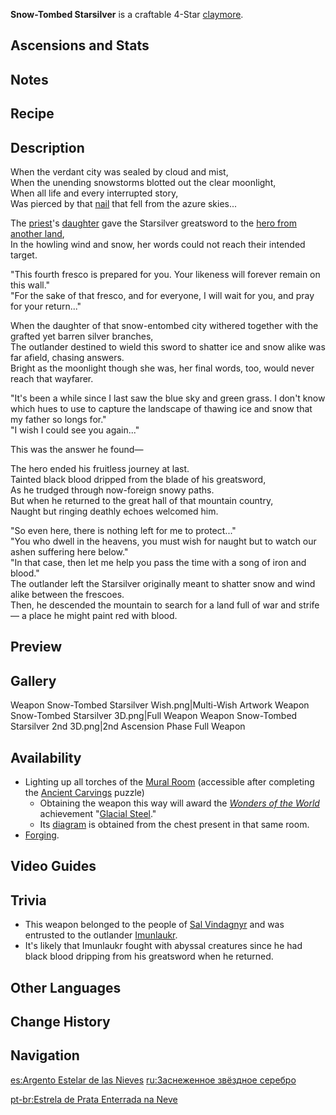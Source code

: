 {{Weapon Infobox
|id             = 12411
|image          = <gallery>
Weapon Snow-Tombed Starsilver.png|Base
Weapon Snow-Tombed Starsilver 2nd.png|2nd Ascension
</gallery>
|type           = Claymore
|releaseDate    = 2020-12-23
|rarity         = 4
|base_atk       = 44
|2nd_stat_type  = Physical DMG Bonus
|2nd_stat       = 7.5%
|passive        = Frost Burial
|effect         = Hitting an opponent with Normal and Charged Attacks has a (var1)% chance of forming and dropping an Everfrost Icicle above them, dealing [[AoE]] DMG equal to (var2)% of ATK. Opponents affected by Cryo are instead dealt DMG equal to (var3)% of ATK. Can only occur once every 10s.
|eff_rank1_var1 = 60
|eff_rank2_var1 = 70
|eff_rank3_var1 = 80
|eff_rank4_var1 = 90
|eff_rank5_var1 = 100
|eff_rank1_var2 = 80
|eff_rank2_var2 = 95
|eff_rank3_var2 = 110
|eff_rank4_var2 = 125
|eff_rank5_var2 = 140
|eff_rank1_var3 = 200
|eff_rank2_var3 = 240
|eff_rank3_var3 = 280
|eff_rank4_var3 = 320
|eff_rank5_var3 = 360
|eff_att1       = Physical DMG
|eff_att2       = AoE
|series         = Dragonspine
|obtain         = Forging
|obtain2        = [[Ancient Carvings]] Puzzle
|diagram        = [[Ancient Carvings]] Puzzle [[Chest]]
}}
{{Description|An ancient greatsword that was stored between frescoes. Forged from Starsilver, it has the power to cleave through ice and snow.}}
'''Snow-Tombed Starsilver''' is a craftable 4-Star [[claymore]].

==Ascensions and Stats==
{{Weapon Ascensions and Stats
|ascendMat1 = Tile of Decarabian's Tower
|ascendMat2 = Debris of Decarabian's City
|ascendMat3 = Fragment of Decarabian's Epic
|ascendMat4 = Scattered Piece of Decarabian's Dream
|bossMat1   = Heavy Horn
|bossMat2   = Black Bronze Horn
|bossMat3   = Black Crystal Horn
|commonMat1 = Slime Condensate
|commonMat2 = Slime Secretions
|commonMat3 = Slime Concentrate
}}

==Notes==
{{Transclude|Dragonspine Series|Notes}}

==Recipe==
{{Recipe
|type = Forging
|Northlander Claymore Billet = 1
|Crystal Chunk = 50
|Starsilver = 50
|Mora = 500
|time = 10s
|sort = Northlander Claymore Billet,Crystal Chunk,Starsilver,Mora
}}

==Description==
When the verdant city was sealed by cloud and mist,<br />
When the unending snowstorms blotted out the clear moonlight,<br />
When all life and every interrupted story,<br />
Was pierced by that [[Skyfrost Nail|nail]] that fell from the azure skies...

The [[Varuch|priest]]'s [[Princess of Sal Vindagnyr|daughter]] gave the Starsilver greatsword to the [[Imunlaukr|hero from another land]],<br />
In the howling wind and snow, her words could not reach their intended target.

"This fourth fresco is prepared for you. Your likeness will forever remain on this wall."<br />
"For the sake of that fresco, and for everyone, I will wait for you, and pray for your return..."

When the daughter of that snow-entombed city withered together with the grafted yet barren silver branches,<br />
The outlander destined to wield this sword to shatter ice and snow alike was far afield, chasing answers.<br />
Bright as the moonlight though she was, her final words, too, would never reach that wayfarer.

"It's been a while since I last saw the blue sky and green grass. I don't know which hues to use to capture the landscape of thawing ice and snow that my father so longs for."<br />
"I wish I could see you again..."

This was the answer he found&mdash;

The hero ended his fruitless journey at last.<br />
Tainted black blood dripped from the blade of his greatsword,<br />
As he trudged through now-foreign snowy paths.<br />
But when he returned to the great hall of that mountain country,<br />
Naught but ringing deathly echoes welcomed him.

"So even here, there is nothing left for me to protect..."<br />
"You who dwell in the heavens, you must wish for naught but to watch our ashen suffering here below."<br />
"In that case, then let me help you pass the time with a song of iron and blood."<br />
The outlander left the Starsilver originally meant to shatter snow and wind alike between the frescoes.<br />
Then, he descended the mountain to search for a land full of war and strife &mdash; a place he might paint red with blood.

==Preview==
{{Preview
|file    = Weapon Snow-Tombed Starsilver Passive
}}

==Gallery==
<gallery hideaddbutton="true" captionalign="center">
Weapon Snow-Tombed Starsilver Wish.png|Multi-Wish Artwork
Weapon Snow-Tombed Starsilver 3D.png|Full Weapon
Weapon Snow-Tombed Starsilver 2nd 3D.png|2nd Ascension Phase Full Weapon
</gallery>

==Availability==
*Lighting up all torches of the [[Mural Room]] (accessible after completing the [[Ancient Carvings]] puzzle)
**Obtaining the weapon this way will award the ''[[Wonders of the World]]'' achievement "[[Glacial Steel]]."
**Its [[diagram]] is obtained from the chest present in that same room.
*[[Forging]].

==Video Guides==
{{EVT
|video1   = https://youtu.be/RTQis_8FujE
|caption1 = How to obtain the Snow-Tombed Starsilver
}}

==Trivia==
*This weapon belonged to the people of [[Sal Vindagnyr]] and was entrusted to the outlander [[Imunlaukr]].
*It's likely that Imunlaukr fought with abyssal creatures since he had black blood dripping from his greatsword when he returned.

==Other Languages==
{{Other Languages
|en      = Snow-Tombed Starsilver
|zhs     = 雪葬的星银
|zhs_rm  = Xuě zàng de xīng yín
|zht     = 雪葬的星銀
|zht_rm  = Xuě zàng de xīng yín
|zh_tl   = Snow-Tombed Starsilver
|ja      = 雪葬の星銀
|ja_rm   = Sessou no seigin
|ja_tl   = Snow-Tombed Starsilver
|ko      = 설장의 성은
|ko_rm   = Seoljang-ui Seong'eun
|ko_tl   = Snow-Tombed Starsilver
|es      = Argento Estelar de las Nieves
|es_tl   = Star Silver of the Snows
|fr      = Tombe-neige en argétoile
|fr_tl   = Snowfall of Starsilver
|fr_note = "Tombe" can be translated as both ''tomb'' and ''fall'', therefore this weapon's name can also be understood as ''Snow-Tomb of Starsilver''.
|ru      = Заснеженное звёздное серебро
|ru_tl   = Snow-Covered Star Silver
|th      = Snow-Tombed Starsilver
|vi      = Tuyết Vùi Tinh Ngân
|vi_tl   = Snow-Covered Starsilver
|de      = Unter Schnee begrabenes Sternsilber
|de_tl   = Star-Silver buried under Snow
|id      = Snow-Tombed Starsilver
|pt      = Estrela de Prata Enterrada na Neve
|pt_tl   = Star of Silver Entombed in Snow
}}

==Change History==
{{Change History|1.2}}

==Navigation==
{{Weapons by Series Navbox|series=Dragonspine}}
{{Weapon Navbox|type=Claymores}}

[[es:Argento Estelar de las Nieves]]
[[ru:Заснеженное звёздное серебро]]

[[pt-br:Estrela de Prata Enterrada na Neve]]